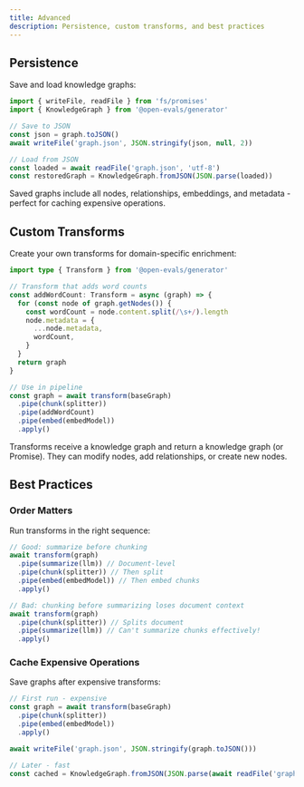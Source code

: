 ```yaml
---
title: Advanced
description: Persistence, custom transforms, and best practices
---
```


## Persistence

Save and load knowledge graphs:

```typescript
import { writeFile, readFile } from 'fs/promises'
import { KnowledgeGraph } from '@open-evals/generator'

// Save to JSON
const json = graph.toJSON()
await writeFile('graph.json', JSON.stringify(json, null, 2))

// Load from JSON
const loaded = await readFile('graph.json', 'utf-8')
const restoredGraph = KnowledgeGraph.fromJSON(JSON.parse(loaded))
```

Saved graphs include all nodes, relationships, embeddings, and metadata - perfect for caching expensive operations.

## Custom Transforms

Create your own transforms for domain-specific enrichment:

```typescript
import type { Transform } from '@open-evals/generator'

// Transform that adds word counts
const addWordCount: Transform = async (graph) => {
  for (const node of graph.getNodes()) {
    const wordCount = node.content.split(/\s+/).length
    node.metadata = {
      ...node.metadata,
      wordCount,
    }
  }
  return graph
}

// Use in pipeline
const graph = await transform(baseGraph)
  .pipe(chunk(splitter))
  .pipe(addWordCount)
  .pipe(embed(embedModel))
  .apply()
```

Transforms receive a knowledge graph and return a knowledge graph (or Promise). They can modify nodes, add relationships, or create new nodes.

## Best Practices

### Order Matters

Run transforms in the right sequence:

```typescript
// Good: summarize before chunking
await transform(graph)
  .pipe(summarize(llm)) // Document-level
  .pipe(chunk(splitter)) // Then split
  .pipe(embed(embedModel)) // Then embed chunks
  .apply()

// Bad: chunking before summarizing loses document context
await transform(graph)
  .pipe(chunk(splitter)) // Splits document
  .pipe(summarize(llm)) // Can't summarize chunks effectively!
  .apply()
```

### Cache Expensive Operations

Save graphs after expensive transforms:

```typescript
// First run - expensive
const graph = await transform(baseGraph)
  .pipe(chunk(splitter))
  .pipe(embed(embedModel))
  .apply()

await writeFile('graph.json', JSON.stringify(graph.toJSON()))

// Later - fast
const cached = KnowledgeGraph.fromJSON(JSON.parse(await readFile('graph.json')))
```
